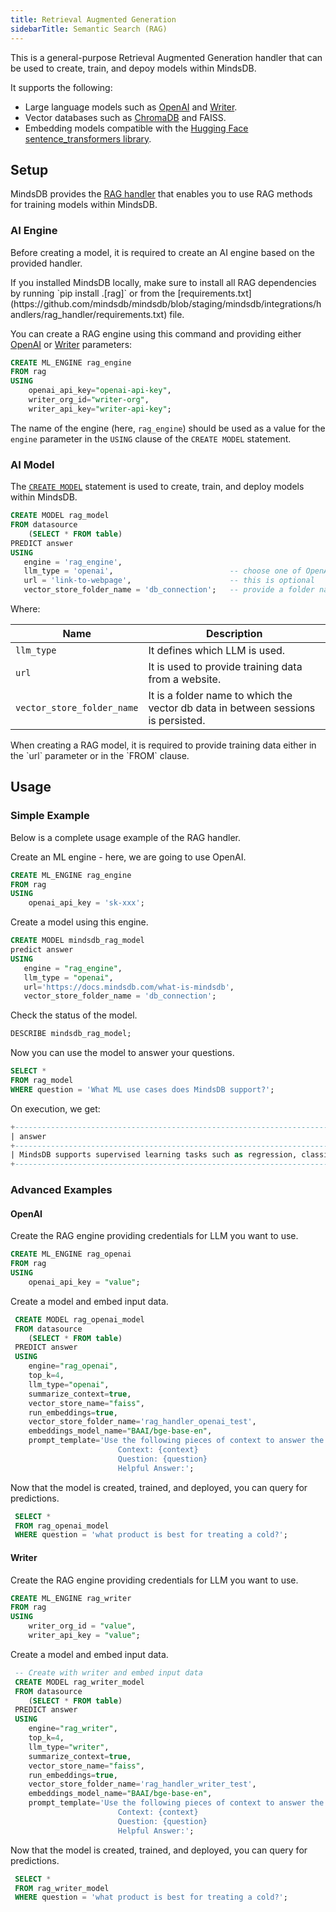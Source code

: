 ```yaml
---
title: Retrieval Augmented Generation
sidebarTitle: Semantic Search (RAG)
---
```


This is a general-purpose Retrieval Augmented Generation handler that can be used to create, train, and depoy models within MindsDB.

It supports the following:

* Large language models such as [OpenAI](/integrations/ai-engines/openai) and [Writer](https://github.com/mindsdb/mindsdb/tree/staging/mindsdb/integrations/handlers/writer_handler#readme).
* Vector databases such as [ChromaDB](/integrations/vector-db-integrations/chromadb) and FAISS.
* Embedding models compatible with the [Hugging Face sentence_transformers library](https://huggingface.co/sentence-transformers).

## Setup

MindsDB provides the [RAG handler](https://github.com/mindsdb/mindsdb/tree/staging/mindsdb/integrations/handlers/rag_handler) that enables you to use RAG methods for training models within MindsDB.

### AI Engine

Before creating a model, it is required to create an AI engine based on the provided handler.

<Tip>
If you installed MindsDB locally, make sure to install all RAG dependencies by running `pip install .[rag]` or from the [requirements.txt](https://github.com/mindsdb/mindsdb/blob/staging/mindsdb/integrations/handlers/rag_handler/requirements.txt) file.
</Tip>

You can create a RAG engine using this command and providing either [OpenAI](/integrations/ai-engines/openai) or [Writer](https://github.com/mindsdb/mindsdb/tree/staging/mindsdb/integrations/handlers/writer_handler#readme) parameters:

```sql
CREATE ML_ENGINE rag_engine
FROM rag
USING
    openai_api_key="openai-api-key",
    writer_org_id="writer-org",
    writer_api_key="writer-api-key";
```

The name of the engine (here, `rag_engine`) should be used as a value for the `engine` parameter in the `USING` clause of the `CREATE MODEL` statement.

### AI Model

The [`CREATE MODEL`](/sql/create/model) statement is used to create, train, and deploy models within MindsDB.

```sql
CREATE MODEL rag_model
FROM datasource
    (SELECT * FROM table)
PREDICT answer
USING
   engine = 'rag_engine',
   llm_type = 'openai',                          -- choose one of OpenAI or Writer
   url = 'link-to-webpage',                      -- this is optional
   vector_store_folder_name = 'db_connection';   -- provide a folder name which stores vector db data
```

Where:

| Name                       | Description                                                 |
|----------------------------|-------------------------------------------------------------|
| `llm_type`                 | It defines which LLM is used.                               |
| `url`                      | It is used to provide training data from a website.         |
| `vector_store_folder_name` | It is a folder name to which the vector db data in between sessions is persisted. |

<Info>
When creating a RAG model, it is required to provide training data either in the `url` parameter or in the `FROM` clause.
</Info>

## Usage

### Simple Example

Below is a complete usage example of the RAG handler.

Create an ML engine - here, we are going to use OpenAI.

```sql
CREATE ML_ENGINE rag_engine
FROM rag
USING
    openai_api_key = 'sk-xxx';
```

Create a model using this engine.

```sql
CREATE MODEL mindsdb_rag_model
predict answer
USING
   engine = "rag_engine",
   llm_type = "openai",
   url='https://docs.mindsdb.com/what-is-mindsdb',
   vector_store_folder_name = 'db_connection';
```

Check the status of the model.

```sql
DESCRIBE mindsdb_rag_model;
```

Now you can use the model to answer your questions.

```sql
SELECT *
FROM rag_model
WHERE question = 'What ML use cases does MindsDB support?';
```

On execution, we get:

```sql
+----------------------------------------------------------------------------------------------------------------------------------------------------------------------------------------------+------------------+-----------------------------------------+
| answer                                                                                                                                                                                       | source_documents | question                                |
+----------------------------------------------------------------------------------------------------------------------------------------------------------------------------------------------+------------------+-----------------------------------------+
| MindsDB supports supervised learning tasks such as regression, classification, and time series forecasting, as well as unsupervised learning tasks such as clustering and anomaly detection. | {}               | What ML use cases does MindsDB support? |
+----------------------------------------------------------------------------------------------------------------------------------------------------------------------------------------------+------------------+-----------------------------------------+
```

### Advanced Examples

#### OpenAI

Create the RAG engine providing credentials for LLM you want to use.

```sql
CREATE ML_ENGINE rag_openai
FROM rag
USING 
    openai_api_key = "value";
```

Create a model and embed input data.

```sql
 CREATE MODEL rag_openai_model
 FROM datasource
    (SELECT * FROM table)
 PREDICT answer
 USING
    engine="rag_openai",
    top_k=4,
    llm_type="openai",
    summarize_context=true,
    vector_store_name="faiss",
    run_embeddings=true,
    vector_store_folder_name='rag_handler_openai_test',
    embeddings_model_name="BAAI/bge-base-en",
    prompt_template='Use the following pieces of context to answer the question at the end. If you do not know the answer, just say that you do not know, do not try to make up an answer.
                        Context: {context}
                        Question: {question}
                        Helpful Answer:';
```

Now that the model is created, trained, and deployed, you can query for predictions.

```sql
 SELECT *
 FROM rag_openai_model
 WHERE question = 'what product is best for treating a cold?';
```

#### Writer

Create the RAG engine providing credentials for LLM you want to use.

```sql
CREATE ML_ENGINE rag_writer
FROM rag
USING
    writer_org_id = "value",
    writer_api_key = "value";
```

Create a model and embed input data.

```sql
 -- Create with writer and embed input data
 CREATE MODEL rag_writer_model
 FROM datasource
    (SELECT * FROM table)
 PREDICT answer
 USING
    engine="rag_writer",
    top_k=4,
    llm_type="writer",
    summarize_context=true,
    vector_store_name="faiss",
    run_embeddings=true,
    vector_store_folder_name='rag_handler_writer_test',
    embeddings_model_name="BAAI/bge-base-en",
    prompt_template='Use the following pieces of context to answer the question at the end. If you do not know the answer, just say that you do not know, do not try to make up an answer.
                        Context: {context}
                        Question: {question}
                        Helpful Answer:';
```

Now that the model is created, trained, and deployed, you can query for predictions.

```sql
 SELECT *
 FROM rag_writer_model
 WHERE question = 'what product is best for treating a cold?';
```
